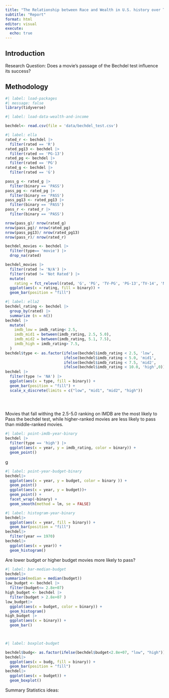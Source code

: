 ```yaml
---
title: "The Relationship between Race and Wealth in U.S. history over Time"
subtitle: "Report"
format: html
editor: visual
execute:
  echo: true
---
```


## Introduction

Research Question: Does a movie's passage of the Bechdel test influence its success?

## Methodology

```r
#| label: load-packages
#| message: false
library(tidyverse)
```

```r
#| label: load-data-wealth-and-income

bechdel<- read.csv(file = 'data/bechdel_test.csv')

```

```r
#| label: ella
rated_r <- bechdel |>
  filter(rated == 'R')
rated_pg13 <- bechdel |>
  filter(rated == 'PG-13')
rated_pg <- bechdel |>
  filter(rated == 'PG')
rated_g <- bechdel |>
  filter(rated == 'G')

pass_g <- rated_g |>
  filter(binary == 'PASS')
pass_pg <- rated_pg |>
  filter(binary == 'PASS')
pass_pg13 <- rated_pg13 |>
  filter(binary == 'PASS')
pass_r <- rated_r |>
  filter(binary == 'PASS')

nrow(pass_g)/ nrow(rated_g)
nrow(pass_pg)/ nrow(rated_pg)
nrow(pass_pg13)/ nrow(rated_pg13)
nrow(pass_r)/ nrow(rated_r)

bechdel_movies <- bechdel |>
  filter(type== 'movie') |>
  drop_na(rated)

bechdel_movies |>
  filter(rated != 'N/A') |>
  filter(rated != 'Not Rated') |>
  mutate(
    rating = fct_relevel(rated, 'G', 'PG', 'TV-PG', 'PG-13','TV-14', 'NC-17', 'R', 'X', 'Unrated')) |>
  ggplot(aes(x = rating, fill = binary)) +
  geom_bar(position = "fill")


```

```r
#| label: ella2
bechdel_rating <- bechdel |> 
  group_by(rated) |>
  summarize (n = n())
bechdel |>
  mutate(
    imdb_low = imdb_rating< 2.5,
    imdb_mid1 = between(imdb_rating, 2.5, 5.0),
    imdb_mid2 = between(imdb_rating, 5.1, 7.5),
    imdb_high = imdb_rating> 7.5,
  )
bechdel$type <- as.factor(ifelse(bechdel$imdb_rating < 2.5, 'low',
                          ifelse(bechdel$imdb_rating < 5.0, 'mid1', 
                          ifelse(bechdel$imdb_rating < 7.5, 'mid2', 
                          ifelse(bechdel$imdb_rating < 10.0, 'high',0)))))
bechdel |>
  filter(type != 'NA') |>
  ggplot(aes(x = type, fill = binary)) +
  geom_bar(position = "fill") +
  scale_x_discrete(limits = c("low", "mid1", "mid2", "high"))
  

  
```

Movies that fall withing the 2.5-5.0 ranking on IMDB are the most likely to Pass the bechdel test, while higher-ranked movies are less likely to pass than middle-ranked movies.

```r
#| label: point-imdb-year-binary
bechdel |>
  filter(type == 'high') |>
  ggplot(aes(x = year, y = imdb_rating, color = binary)) +
  geom_point()
```

g

```r
#| label: point-year-budget-binary
bechdel|>
  ggplot(aes(x = year, y = budget, color = binary )) +
  geom_point()
  ggplot(aes(x = year, y = budget))+
  geom_point() +
  facet_wrap(~binary) +
  geom_smooth(method = lm, se = FALSE)
```

```r
#| label: histogram-year-binary
bechdel|>
  ggplot(aes(x = year, fill = binary)) +
  geom_bar(position = "fill")
bechdel|>
  filter(year == 1970)
bechdel|>
  ggplot(aes(x = year)) +
  geom_histogram()

```

Are lower budget or higher budget movies more likely to pass?

```r
#| label: bar-median-budget
bechdel|>
summarize(median = median(budget))
low_budget <- bechdel |>
  filter(budget<= 2.8e+07)
high_budget <- bechdel |>
  filter(budget > 2.8e+07 )
low_budget|>
  ggplot(aes(x = budget, color = binary)) +
  geom_histogram()
high_budget |>
  ggplot(aes(x = binary)) +
  geom_bar() 

 
```

```r
#| label: boxplot-budget

bechdel$budg<- as.factor(ifelse(bechdel$budget<2.8e+07, "low", "high"))
bechdel|>
  ggplot(aes(x = budg, fill = binary)) +
  geom_bar(position = "fill")
bechdel|>
  ggplot(aes(x = budget)) +
  geom_boxplot()
```

Summary Statistics ideas:

